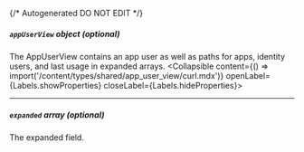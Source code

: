 {/* Autogenerated DO NOT EDIT  */}

##### `appUserView` _object (optional)_
The AppUserView contains an app user as well as paths for apps, identity users, and last usage in expanded arrays.
<Collapsible content={() => import('/content/types/shared/app_user_view/curl.mdx')} openLabel={Labels.showProperties} closeLabel={Labels.hideProperties}>
</Collapsible>

---
##### `expanded` _array (optional)_
The expanded field.


